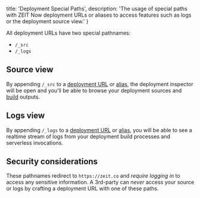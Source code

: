 
  title: 'Deployment Special Paths',
  description:
    'The usage of special paths with ZEIT Now deployment URLs or aliases to access features such as logs or the deployment source view.'
}

All deployment URLs have two special pathnames:

- `/_src`
- `/_logs`

## Source view

By appending `/_src` to a [deployment URL](/docs/v2/deployments/concepts/urls) or [alias](/docs/v2/domains-and-aliases/aliasing-a-deployment), the deployment inspector will be open and you'll be able to browse your deployment sources and [build](/docs/v2/deployments/builds) outputs.

## Logs view

By appending `/_logs` to a [deployment URL](/docs/v2/deployments/concepts/urls) or [alias](/docs/v2/domains-and-aliases/aliasing-a-deployment), you will be able to see a realtime stream of logs from your deployment build processes and serverless invocations.

## Security considerations

These pathnames redirect to `https://zeit.co` and _require logging in_ to access any sensitive information. A 3rd-party can _never_ access your source or logs by crafting a deployment URL with one of these paths.

